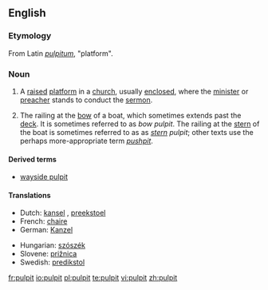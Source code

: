==English==

===Etymology===
From Latin ''[[pulpitum]]'', "platform".

===Noun===
{{en-noun}}

# A [[raised]] [[platform]] in a [[church]], usually [[enclosed]], where the [[minister]] or [[preacher]] stands to conduct the [[sermon]].
# {{context|obsolete|nautical}} The railing at the [[bow]] of a boat, which sometimes extends past the [[deck]].  It is sometimes referred to as ''bow'' ''pulpit''.  The railing at the [[stern]] of the boat is sometimes referred to as as ''[[stern]]'' ''pulpit''; other texts use the perhaps more-appropriate term ''[[pushpit]]''.

====Derived terms====
*[[wayside pulpit]]

====Translations====
{{trans-top|a raised platform in church}}
*Dutch: [[kansel]] {{m}}, [[preekstoel]] {{m}}
*French: [[chaire]] {{f}}
*German: [[Kanzel]] {{f}}
{{trans-mid}}
*Hungarian: [[szószék]]
*Slovene: [[prižnica]] {{f}}
*Swedish: [[predikstol]] {{f}}
{{trans-bottom}}

{{trans-top|''(obsolete, nautical)'' the railing at the bow of a boat}}
{{trans-mid}}
{{trans-bottom}}

[[fr:pulpit]]
[[io:pulpit]]
[[pl:pulpit]]
[[te:pulpit]]
[[vi:pulpit]]
[[zh:pulpit]]